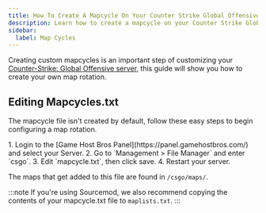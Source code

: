 ```yaml
---
title: How To Create A Mapcycle On Your Counter Strike Global Offensive Server
description: Learn how to create a mapcycle on your Counter Strike Global Offensive dedicated Server
sidebar:
  label: Map Cycles
---
```


Creating custom mapcycles is an important step of customizing your [Counter-Strike: Global Offensive server](https://www.gamehostbros.com/csgo-server-hosting/), this guide will show you how to create your own map rotation.

## Editing Mapcycles.txt

The mapcycle file isn't created by default, follow these easy steps to begin configuring a map rotation.

<Steps>
1. Login to the [Game Host Bros Panel](https://panel.gamehostbros.com/) and select your Server.
2. Go to `Management > File Manager` and enter `csgo`.
3. Edit `mapcycle.txt`, then click save.
4. Restart your server.
</Steps>

The maps that get added to this file are found in `/csgo/maps/`.

:::note
If you're using Sourcemod, we also recommend copying the contents of your mapcycle.txt file to `maplists.txt`.
:::